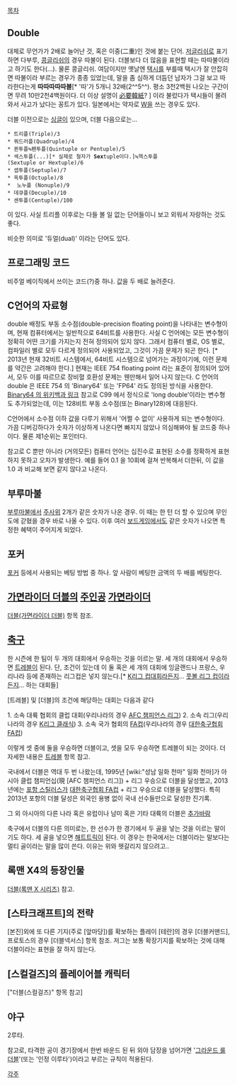 [[목차]]
== Double ==
대체로 무언가가 2배로 늘어난 것, 혹은 이중(二重)인 것에 붙는 단어. [[저글리쉬]]로 표기하면 다부루, [[콩글리쉬]]의 경우 따불이 된다. 더블보다 더 많음을 표현할 때는 따따불이라고 하기도 한다(...). 물론 콩글리쉬. 여담이지만 옛날엔 [[택시]]를 부를때 택시가 잘 안잡히면 따불이라 부르는 경우가 종종 있었는데, 말을 좀 심하게 더듬던 남자가 그걸 보고 따라한다는게 '''따따따따따블'''[* '따'가 5개니 32배(2^^5^^). 평소 3천2백원 나오는 구간이면 무려 10만2천4백원이다. 더 이상 설명이 [[必要韓紙]]? ] 이라 불렀다가 택시들이 몰려와서 사고가 났다는 꽁트가 있다.
일본에서는 약자로 [[W]]을 쓰는 경우도 있다.

더블 이전으로는 [[싱글]]이 있으며, 더블 다음으로는...

 * 트리플(Triple)/3
 * 쿼드러플(Quadruple)/4
 * 퀸투플≒펜투플(Quintuple or Pentuple)/5
 * 섹스투플(...)[* 실제로 철자가 '''Sex'''tuple이다.]≒헥스투플(Sextuple or Hextuple)/6
 * 셉투플(Septuple)/7 
 * 옥투플(Octuple)/8
 *  노누플 (Nonuple)/9
 * 데큐플(Decuple)/10 
 * 센투플(Centuple)/100

이 있다. 사실 트리플 이후로는 다들 볼 일 없는 단어들이니 보고 외워서 자랑하는 것도 좋다.

비슷한 의미로 '듀얼(dual)' 이라는 단어도 있다.

== 프로그래밍 코드 ==
비주얼 베이직에서 쓰이는 코드(?)중 하나. 값을 두 배로 늘려준다.

== C언어의 자료형 ==
double
배정도 부동 소수점(double-precision floating point)을 나타내는 변수형이며, 현재 컴퓨터에서는 일반적으로 64비트를 사용한다. 사실 C 언어에는 모든 변수형이 정확히 어떤 크기를 가지는지 전혀 정의되어 있지 않다. 그래서 컴퓨터 별로, OS 별로, 컴파일러 별로 모두 다르게 정의되어 사용되었고, 그것이 가끔 문제가 되곤 한다. [* 2013년 현재 32비트 시스템에서, 64비트 시스템으로 넘어가는 과정이기에, 이런 문제를 약간은 고려해야 한다.] 
현재는 IEEE 754 floating point 라는 표준이 정의되어 있어서, 모두 이를 따르므로 장비혈 호환성 문제는 웬만해서 일어 나지 않는다. C 언어의 double 은 IEEE 754 의 'Binary64' 또는 'FP64' 라도 정의된 방식을 사용한다. [http://en.wikipedia.org/wiki/Binary64 Binary64 의 위키백과 링크]
참고로 C99 에서 정식으로 'long double'이라는 변수형도 추가되었는데, 이는 128비트 부동 소수점(또는 Binary128)에 대응된다.

C언어에서 소수점 이하 값을 다루기 위해서 '어쩔 수 없이' 사용하게 되는 변수형이다. 가끔 디버깅하다가 숫자가 이상하게 나온다면 빠지지 않았나 의심해봐야 될 코드중 하나이다. 물론 제1순위는 포인터다.

참고로 C 뿐만 아니라 (거의모든) 컴퓨터 언어는 십진수로 표현된 소수를 정확하게 표현하지 못하고 오차가 발생한다. 예를 들어 0.1 을 10회에 걸쳐 반복해서 더한뒤, 이 값을 1.0 과 비교해 보면 같지 않다고 나온다.

== 부루마불 ==
[[부루마불]]에서 [[주사위]] 2개가 같은 숫자가 나온 경우. 이 때는 한 턴 더 할 수 있으며 무인도에 갇혔을 경우 바로 나올 수 있다. 이후 여러 [[보드게임]]에서도 같은 숫자가 나오면 특정한 혜택이 주어지게 되었다.

== 포커 ==
[[포커]] 등에서 사용되는 베팅 방법 중 하나. 앞 사람이 베팅한 금액의 두 배를 베팅한다.

== [[가면라이더 더블]]의 [[주인공]] [[가면라이더]] ==
[[더블(가면라이더 더블)]] 항목 참조.

== [[축구]] ==
한 시즌에 한 팀이 두 개의 대회에서 우승하는 것을 이르는 말. 세 개의 대회에서 우승하면 [[트레블]]이 된다. 단, 조건이 있는데 이 둘 혹은 세 개의 대회에 잉글랜드나 프랑스, 우리나라 등에 존재하는 리그컵은 넣지 않는다.[* [[K리그 컵대회]]라든지... [[풋볼 리그 컵]]이라든지... 하는 대회들]

[트레블] 및 [더블]의 조건에 해당하는 대회는 다음과 같다

1. 소속 대륙 협회의 클럽 대회(우리나라의 경우 [[AFC 챔피언스 리그]])
2. 소속 리그(우리나라의 경우 [[K리그 클래식]])
3. 소속 국가 협회의 [[FA컵]](우리나라의 경우 [[대한축구협회 FA컵]])

이렇게 셋 중에 둘을 우승하면 더블이고, 셋을 모두 우승하면 트레블이 되는 것이다. 더 자세한 내용은 [[트레블]] 항목 참고.

국내에서 더블은 역대 두 번 나왔는데, 1995년 [wiki:"성남 일화 천마" 일화 천마]가 아시아 클럽 챔피언십(現 [AFC 챔피언스 리그]) + 리그 우승으로 더블을 달성했고, 2013년에는 [[포항 스틸러스]]가 [[대한축구협회 FA컵]] + 리그 우승으로 더블을 달성했다. 특히 2013년 포항의 더블 달성은 외국인 용병 없이 국내 선수들만으로 달성한 진기록.

그 외 아시아의 다른 나라 혹은 유럽이나 남미 혹은 기타 대륙의 더블은 [[추가바람]]

축구에서 더블의 다른 의미로는, 한 선수가 한 경기에서 두 골을 넣는 것을 이르는 말이기도 하다. 세 골을 넣으면 [[해트트릭]]이 된다. 이 경우는 한국에서는 더블이라는 말보다는 멀티 골이라는 말을 많이 쓴다. 이유는 위와 헷갈리지 않으려고..

== 록맨 X4의 등장인물 ==
[[더블(록맨 X 시리즈)]] 참고.

== [스타크래프트]의 전략 ==
[본진]외에 또 다른 기지(주로 [앞마당])를 확보하는 플레이
[테란]의 경우 [더블커맨드], 프로토스의 경우 [더블넥서스] 항목 참조.
저그는 보통 확장기지를 확보하는 것에 대해 더블이라는 표현을 잘 하지 않는다.

== [스컬걸즈]의 플레이어블 캐릭터 ==
["더블(스컬걸즈)" 항목 참고]

== 야구 ==
2루타.

참고로, 타격한 공이 경기장에서 한번 바운드 된 뒤 외야 담장을 넘어가면 '[[그라운드 룰 더블]]'(또는 '인정 이루타')이라고 부르는 규칙이 적용된다. 

[[각주]]
